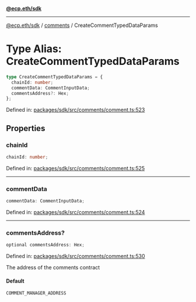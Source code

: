 [**@ecp.eth/sdk**](../../index.mdx)

***

[@ecp.eth/sdk](/sdk-reference/index.mdx) / [comments](/sdk-reference/comments/index.mdx) / CreateCommentTypedDataParams

# Type Alias: CreateCommentTypedDataParams

```ts
type CreateCommentTypedDataParams = {
  chainId: number;
  commentData: CommentInputData;
  commentsAddress?: Hex;
};
```

Defined in: [packages/sdk/src/comments/comment.ts:523](https://github.com/ecp-eth/comments-monorepo/blob/main/packages/sdk/src/comments/comment.ts#L523)

## Properties

### chainId

```ts
chainId: number;
```

Defined in: [packages/sdk/src/comments/comment.ts:525](https://github.com/ecp-eth/comments-monorepo/blob/main/packages/sdk/src/comments/comment.ts#L525)

***

### commentData

```ts
commentData: CommentInputData;
```

Defined in: [packages/sdk/src/comments/comment.ts:524](https://github.com/ecp-eth/comments-monorepo/blob/main/packages/sdk/src/comments/comment.ts#L524)

***

### commentsAddress?

```ts
optional commentsAddress: Hex;
```

Defined in: [packages/sdk/src/comments/comment.ts:530](https://github.com/ecp-eth/comments-monorepo/blob/main/packages/sdk/src/comments/comment.ts#L530)

The address of the comments contract

#### Default

```ts
COMMENT_MANAGER_ADDRESS
```
